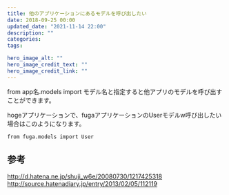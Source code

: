 ```yaml
---
title: 他のアプリケーションにあるモデルを呼び出したい
date: 2018-09-25 00:00
updated_date: "2021-11-14 22:00"
description: ""
categories:
tags:

hero_image_alt: ""
hero_image_credit_text: ""
hero_image_credit_link: ""
---
```

from app名.models import モデル名と指定すると他アプリのモデルを呼び出すことができます。

hogeアプリケーションで、fugaアプリケーションのUserモデルw呼び出したい場合はこのようになります。

```
from fuga.models import User
```

## 参考
http://d.hatena.ne.jp/shuji_w6e/20080730/1217425318
http://source.hatenadiary.jp/entry/2013/02/05/112119